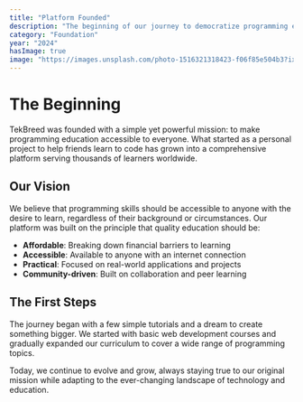 ```yaml
---
title: "Platform Founded"
description: "The beginning of our journey to democratize programming education"
category: "Foundation"
year: "2024"
hasImage: true
image: "https://images.unsplash.com/photo-1516321318423-f06f85e504b3?ixlib=rb-4.0.3&auto=format&fit=crop&w=1000&q=80"
---
```


# The Beginning

TekBreed was founded with a simple yet powerful mission: to make programming education accessible to everyone. What started as a personal project to help friends learn to code has grown into a comprehensive platform serving thousands of learners worldwide.

## Our Vision

We believe that programming skills should be accessible to anyone with the desire to learn, regardless of their background or circumstances. Our platform was built on the principle that quality education should be:

- **Affordable**: Breaking down financial barriers to learning
- **Accessible**: Available to anyone with an internet connection
- **Practical**: Focused on real-world applications and projects
- **Community-driven**: Built on collaboration and peer learning

## The First Steps

The journey began with a few simple tutorials and a dream to create something bigger. We started with basic web development courses and gradually expanded our curriculum to cover a wide range of programming topics.

Today, we continue to evolve and grow, always staying true to our original mission while adapting to the ever-changing landscape of technology and education.
